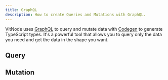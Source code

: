 ```yaml
---
title: GraphQL
description: How to create Queries and Mutations with GraphQL.
---
```


VitNode uses [GraphQL](https://graphql.org/) to query and mutate data with [Codegen](https://the-guild.dev/graphql/codegen) to generate TypeScript types. It's a powerful tool that allows you to query only the data you need and get the data in the shape you want.

## Query

## Mutation
